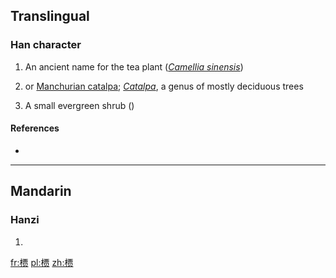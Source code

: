 {{also|檟}}
==Translingual==

===Han character===
{{Han char|rn=75|rad=木|as=10|sn=14|four=|canj=木一田人 (DMWO)}}
# An ancient name for the tea plant (''[[Camellia sinensis]]'')
# {{taxlink|Catalpa bungei|species|noshow=1}} or [[Manchurian catalpa]]; ''[[Catalpa]]'', a genus of mostly deciduous trees
# A small evergreen shrub ({{taxlink|Mallotus japonicus|species|noshow=1}})

====References====
* {{Han ref|kx=0546.251|hdz=21262.090|uh=69DA|ud=27098}}


----

==Mandarin==

===Hanzi===
{{cmn-hanzi|tra=檟|pin=[[jiǎ]] ([[jia3]])|wg=chia<sup>3</sup>}}

# {{defn|lang=cmn|sort=木10}}

[[fr:槚]]
[[pl:槚]]
[[zh:槚]]